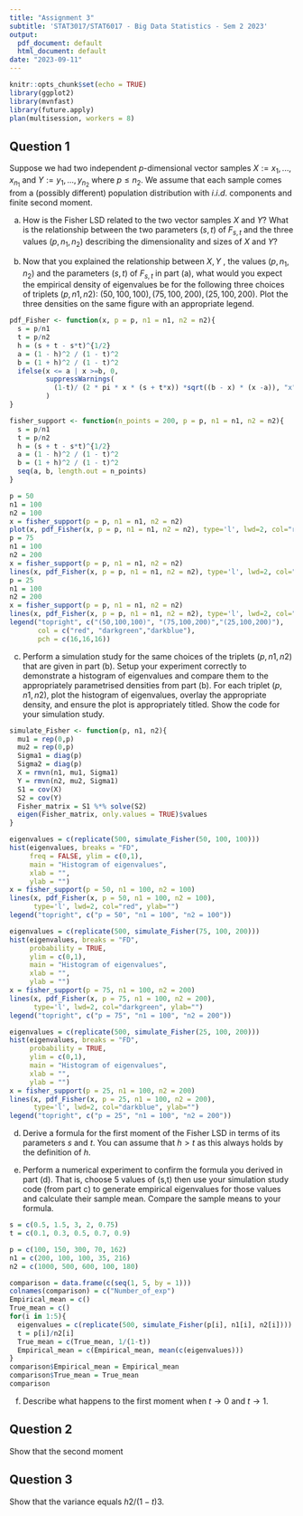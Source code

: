 ```yaml
---
title: "Assignment 3"
subtitle: 'STAT3017/STAT6017 - Big Data Statistics - Sem 2 2023'
output:
  pdf_document: default
  html_document: default
date: "2023-09-11"
---
```


```r
knitr::opts_chunk$set(echo = TRUE)
library(ggplot2)
library(mvnfast)
library(future.apply)
plan(multisession, workers = 8)
```

## Question 1

Suppose we had two independent $p$-dimensional vector samples $X := {x_1,...,x_{n_1}}$ and $Y := {y_1,...,y_{n_2}}$ where $p \leq n_2$. We assume that each sample comes from a (possibly different) population distribution with $i.i.d.$ components and finite second moment.

(a) How is the Fisher LSD related to the two vector samples $X$ and $Y$? What is the relationship between the two parameters $(s,t)$ of $F_{s,t}$ and the three values $(p,n_1,n_2)$ describing the dimensionality and sizes of $X$ and $Y$?

```{=tex}
\textcolor{blue}{
Denote the $S_1$ as the sample covariance matrix for the $X$ and the $S_2$ as the sample covariance matrix for the $Y$. The random Fisher matrices take the form of $V_n = S_1 S_2^{-1}, n = (n_1,n_2)$. When the $p/n_1 \rightarrow y_1$ and $p/n_2 \rightarrow y_2$, the empirical spectral distribution (ESD) of $F_n^{V_n}$ of $V_n$ converges to the a limiting spectral distribution (LSD) $F_{y_1, y_2}$, that is, $s = y_1, t = y_2$.
}
```
(b) Now that you explained the relationship between $X, Y$ , the values $(p, n_1, n_2)$ and the parameters $(s,t)$ of $F_{s,t}$ in part (a), what would you expect the empirical density of eigenvalues be for the following three choices of triplets $(p, n1, n2)$: $(50, 100, 100), (75, 100, 200), (25, 100, 200)$. Plot the three densities on the same figure with an appropriate legend.

\textcolor{blue}{
Let's first calculate the $s, t \ and \ h$ for each triple. The first one has $s = \frac{1}{2}, t = \frac{1}{2}, h = \sqrt{3}/2$, while the second has $s = \frac{3}{4}, t = \frac{3}{8}, h = 3 \sqrt{3/2}/4$. The third has $s = \frac{1}{4}, t = \frac{1}{8}, h = \sqrt{11/2}/4$. We can compute each support for each triple. It is expected that the first triple has the longest tail, as $t \rightarrow 1, a \rightarrow \frac{1}{4}(1 - s)^2, b \rightarrow \infty$. Also, it is clear that the second triple is more concentrated around 0 as $s \uparrow, t \rightarrow 1, a\rightarrow \frac{1}{4} (1-s)^2$, the left support is getting closer to 0. The third triple illustrates the case where the LSD of Fisher matrix is getting closer to the MP distribution with fixed \$s\$ and $t \rightarrow 0$.
} \textcolor{blue}{
Firstly, we can write a function about LSD of the Fisher matrix.
}

```r
pdf_Fisher <- function(x, p = p, n1 = n1, n2 = n2){
  s = p/n1
  t = p/n2
  h = (s + t - s*t)^{1/2}
  a = (1 - h)^2 / (1 - t)^2
  b = (1 + h)^2 / (1 - t)^2
  ifelse(x <= a | x >=b, 0, 
         suppressWarnings(
           (1-t)/ (2 * pi * x * (s + t*x)) *sqrt((b - x) * (x -a)), "x")
         )
}
```

```{=tex}
\textcolor{blue}{
Then, we can write a function to create a equally spaced points inside the support of of the Fisher LSD.
}
```
```r
fisher_support <- function(n_points = 200, p = p, n1 = n1, n2 = n2){
  s = p/n1
  t = p/n2
  h = (s + t - s*t)^{1/2}
  a = (1 - h)^2 / (1 - t)^2
  b = (1 + h)^2 / (1 - t)^2
  seq(a, b, length.out = n_points)
}
```

```{=tex}
\textcolor{blue}{
Let's plot the three cases together.
}
```
```r
p = 50
n1 = 100
n2 = 100
x = fisher_support(p = p, n1 = n1, n2 = n2)
plot(x, pdf_Fisher(x, p = p, n1 = n1, n2 = n2), type='l', lwd=2, col="red")
p = 75
n1 = 100
n2 = 200
x = fisher_support(p = p, n1 = n1, n2 = n2)
lines(x, pdf_Fisher(x, p = p, n1 = n1, n2 = n2), type='l', lwd=2, col="darkgreen", ylab="")
p = 25
n1 = 100
n2 = 200
x = fisher_support(p = p, n1 = n1, n2 = n2)
lines(x, pdf_Fisher(x, p = p, n1 = n1, n2 = n2), type='l', lwd=2, col="darkblue", ylab="")
legend("topright", c("(50,100,100)", "(75,100,200)","(25,100,200)"), 
       col = c("red", "darkgreen","darkblue"), 
       pch = c(16,16,16))
```

(c) Perform a simulation study for the same choices of the triplets $(p,n1,n2)$ that are given in part (b). Setup your experiment correctly to demonstrate a histogram of eigenvalues and compare them to the appropriately parametrised densities from part (b). For each triplet $(p,n1,n2)$, plot the histogram of eigenvalues, overlay the appropriate density, and ensure the plot is appropriately titled. Show the code for your simulation study.

```{=tex}
\textcolor{blue}{
We first construct a function to simulate the eigenvalues for a number of Fisher matrices. Let's adhere to the traditional assumption that the entries in the F matrix have mean 0 and variance 1.
}
```
```r
simulate_Fisher <- function(p, n1, n2){
  mu1 = rep(0,p)
  mu2 = rep(0,p)
  Sigma1 = diag(p)
  Sigma2 = diag(p)
  X = rmvn(n1, mu1, Sigma1)
  Y = rmvn(n2, mu2, Sigma1)
  S1 = cov(X)
  S2 = cov(Y)
  Fisher_matrix = S1 %*% solve(S2)
  eigen(Fisher_matrix, only.values = TRUE)$values
}
```

```{=tex}
\textcolor{blue}{
Now, we are ready to plot the each triplet. Let's first plot the case of $(50, 100, 100)$. To make the result smooth, let's make the a number of Fisher matrix large, say 500.
}
```
```r
eigenvalues = c(replicate(500, simulate_Fisher(50, 100, 100)))
hist(eigenvalues, breaks = "FD",
     freq = FALSE, ylim = c(0,1), 
     main = "Histogram of eigenvalues", 
     xlab = "",
     ylab = "")
x = fisher_support(p = 50, n1 = 100, n2 = 100)
lines(x, pdf_Fisher(x, p = 50, n1 = 100, n2 = 100), 
      type='l', lwd=2, col="red", ylab="")
legend("topright", c("p = 50", "n1 = 100", "n2 = 100"))
```

```{=tex}
\textcolor{blue}{
Let's then plot the case of $(75, 100, 200)$ with the number of Fish matrix to be large.
}
```
```r
eigenvalues = c(replicate(500, simulate_Fisher(75, 100, 200)))
hist(eigenvalues, breaks = "FD",
     probability = TRUE, 
     ylim = c(0,1), 
     main = "Histogram of eigenvalues", 
     xlab = "",
     ylab = "")
x = fisher_support(p = 75, n1 = 100, n2 = 200)
lines(x, pdf_Fisher(x, p = 75, n1 = 100, n2 = 200), 
      type='l', lwd=2, col="darkgreen", ylab="")
legend("topright", c("p = 75", "n1 = 100", "n2 = 200"))
```

```{=tex}
\textcolor{blue}{
Let's lastly plot the case of $(25, 100, 200)$ with the same number of Fish matrix.
}
```
```r
eigenvalues = c(replicate(500, simulate_Fisher(25, 100, 200)))
hist(eigenvalues, breaks = "FD",
     probability = TRUE, 
     ylim = c(0,1), 
     main = "Histogram of eigenvalues", 
     xlab = "",
     ylab = "")
x = fisher_support(p = 25, n1 = 100, n2 = 200)
lines(x, pdf_Fisher(x, p = 25, n1 = 100, n2 = 200), 
      type='l', lwd=2, col="darkblue", ylab="")
legend("topright", c("p = 25", "n1 = 100", "n2 = 200"))
```

(d) Derive a formula for the first moment of the Fisher LSD in terms of its parameters $s$ and $t$. You can assume that $h > t$ as this always holds by the definition of $h$.

```{=tex}
\textcolor{blue}{
*See hand-written note.*
}
```
(e) Perform a numerical experiment to confirm the formula you derived in part (d). That is, choose 5 values of (s,t) then use your simulation study code (from part c) to generate empirical eigenvalues for those values and calculate their sample mean. Compare the sample means to your formula.

```{=tex}
\textcolor{blue}{
Let's choose five set of s and t value.
}
```
```r
s = c(0.5, 1.5, 3, 2, 0.75)
t = c(0.1, 0.3, 0.5, 0.7, 0.9)
```

```{=tex}
\textcolor{blue}{
With regards to the implementation of the code base, let's find the corresponding $p, n_1, n_2$.
}
```
```r
p = c(100, 150, 300, 70, 162)
n1 = c(200, 100, 100, 35, 216)
n2 = c(1000, 500, 600, 100, 180)
```

```{=tex}
\textcolor{blue}{
Let's use this parameter to generate eigenvalues.
}
```
```r
comparison = data.frame(c(seq(1, 5, by = 1)))
colnames(comparison) = c("Number_of_exp")
Empirical_mean = c()
True_mean = c()
for(i in 1:5){
  eigenvalues = c(replicate(500, simulate_Fisher(p[i], n1[i], n2[i])))
  t = p[i]/n2[i]
  True_mean = c(True_mean, 1/(1-t))
  Empirical_mean = c(Empirical_mean, mean(c(eigenvalues)))
}
comparison$Empirical_mean = Empirical_mean
comparison$True_mean = True_mean
comparison
```

```{=tex}
\textcolor{blue}{
We can see that the empirical mean aligns closely with theoretical expectations.
}
```
(f) Describe what happens to the first moment when $t \rightarrow 0$ and $t \rightarrow 1$.

```{=tex}
\textcolor{blue}{
It is clear from the result in part (d) that the first moment of the LSD of Fisher matrix will approach to 1 as $t \rightarrow 0$ and will approach to infinity as $t \rightarrow 1$. This happens when $p$ and $n_2$ are comparable in size.
}
```
## Question 2

Show that the second moment

```{=tex}
\begin{align*}
\int_{-\infty}^{\infty} x^2 p_{s,t}(x)dx = \frac{h^2+1-t}{(1-t)^3}
\end{align*}
```
```{=tex}
\textcolor{blue}{
*See hand-written note.*
}
```
## Question 3

Show that the variance equals $h2/(1-t)3$.

```{=tex}
\textcolor{blue}{
*See hand-written note.*
}
```
